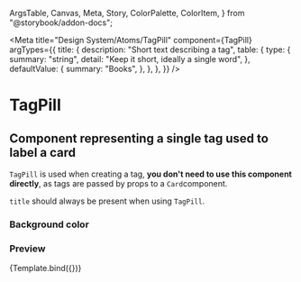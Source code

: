   ArgsTable,
  Canvas,
  Meta,
  Story,
  ColorPalette,
  ColorItem,
} from "@storybook/addon-docs";

<Meta
  title="Design System/Atoms/TagPill"
  component={TagPill}
  argTypes={{
    title: {
      description: "Short text describing a tag",
      table: {
        type: {
          summary: "string",
          detail: "Keep it short, ideally a single word",
        },
        defaultValue: {
          summary: "Books",
        },
      },
    },
  }}
/>

# TagPill

## Component representing a single tag used to label a card

`TagPill` is used when creating a tag, **you don't need to use this component directly**, as tags are passed by props to a `Card`component.

`title` should always be present when using `TagPill`.

### Background color

<ColorPalette>
  <ColorItem
    title="Green"
    subtitle="Shade 3 from Reasonable Colors"
    colors={{ green: "#008217" }}
  />
</ColorPalette>


### Preview

<Canvas>
  <Story
    name="TagPill"
    args={{
      title: "Sports",
    }}
  >
    {Template.bind({})}
  </Story>
</Canvas>

<ArgsTable story="TagPill" />
